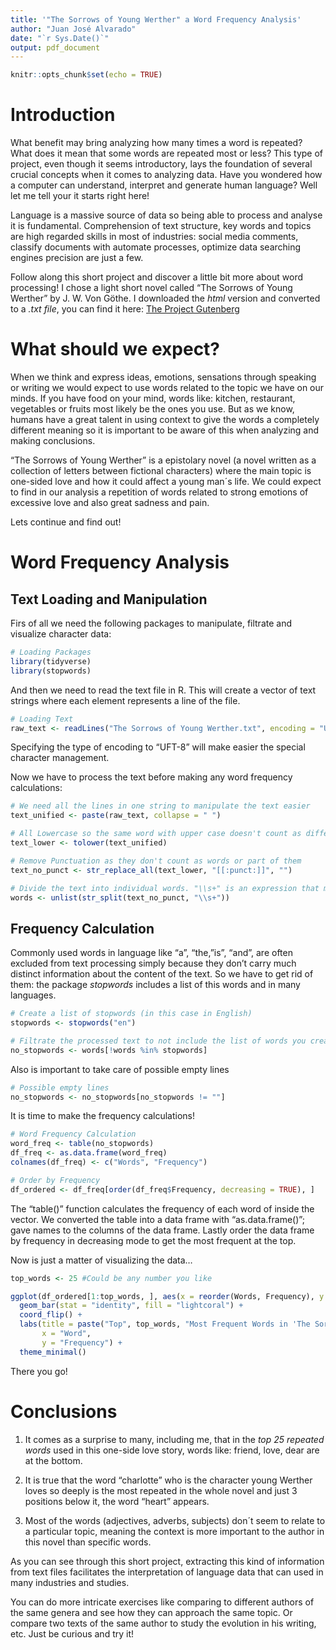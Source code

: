```yaml
---
title: '"The Sorrows of Young Werther" a Word Frequency Analysis'
author: "Juan José Alvarado"
date: "`r Sys.Date()`"
output: pdf_document
---
```


```r
knitr::opts_chunk$set(echo = TRUE)
```

# Introduction

What benefit may bring analyzing how many times a word is repeated? What does it mean that some words are repeated most or less? This type of project, even though it seems introductory, lays the foundation of several crucial concepts when it comes to analyzing data. Have you wondered how a computer can understand, interpret and generate human language? Well let me tell your it starts right here!

Language is a massive source of data so being able to process and analyse it is fundamental. Comprehension of text structure, key words and topics are high regarded skills in most of industries: social media comments, classify documents with automate processes, optimize data searching engines precision are just a few. 

Follow along this short project and discover a little bit more about word processing! I chose a light short novel called "The Sorrows of Young Werther" by J. W. Von Göthe. I downloaded the *html* version and converted to a *.txt file*, you can find it here: [The Project Gutenberg](https://gutenberg.org/ebooks/2527) 

# What should we expect?

When we think and express ideas, emotions, sensations through speaking or writing we would expect to use words related to the topic we have on our minds. If you have food on your mind, words like: kitchen, restaurant, vegetables or fruits most likely be the ones you use. But as we know, humans have a great talent in using context to give the words a completely different meaning so it is important to be aware of this when analyzing and making conclusions.  

"The Sorrows of Young Werther" is a epistolary novel (a novel written as a collection of letters between fictional characters) where the main topic is one-sided love and how it could affect a young man´s life. We could expect to find in our analysis a repetition of words related to strong emotions of excessive love and also great sadness and pain. 

Lets continue and find out!

# Word Frequency Analysis

## Text Loading and Manipulation

Firs of all we need the following packages to manipulate, filtrate and visualize character data: 

```r
# Loading Packages
library(tidyverse)
library(stopwords)
```

And then we need to read the text file in R. This will create a vector of text strings where each element represents a line of the file.

```r
# Loading Text 
raw_text <- readLines("The Sorrows of Young Werther.txt", encoding = "UFT-8")
```
Specifying the type of encoding to "UFT-8" will make easier the special character management.  


Now we have to process the text before making any word frequency calculations:

```r
# We need all the lines in one string to manipulate the text easier
text_unified <- paste(raw_text, collapse = " ")

# All Lowercase so the same word with upper case doesn't count as different 
text_lower <- tolower(text_unified)

# Remove Punctuation as they don't count as words or part of them
text_no_punct <- str_replace_all(text_lower, "[[:punct:]]", "")

# Divide the text into individual words. "\\s+" is an expression that matches empty spaces
words <- unlist(str_split(text_no_punct, "\\s+"))
```

## Frequency Calculation

Commonly used words in language like "a", "the, "is", "and", are often excluded from text processing simply because they don't carry much distinct information about the content of the text. So we have to get rid of them: the package *stopwords* includes a list of this words and in many languages.

```r
# Create a list of stopwords (in this case in English)
stopwords <- stopwords("en")

# Filtrate the processed text to not include the list of words you created
no_stopwords <- words[!words %in% stopwords]
```

Also is important to take care of possible empty lines
```r
# Possible empty lines
no_stopwords <- no_stopwords[no_stopwords != ""]
```


It is time to make the frequency calculations!
```r
# Word Frequency Calculation
word_freq <- table(no_stopwords)
df_freq <- as.data.frame(word_freq)
colnames(df_freq) <- c("Words", "Frequency")

# Order by Frequency
df_ordered <- df_freq[order(df_freq$Frequency, decreasing = TRUE), ]
```
The "table()" function calculates the frequency of each word of inside the vector. We converted the table into a data frame with "as.data.frame()"; gave names to the columns of the data frame. Lastly order the data frame by frequency in decreasing mode to get the most frequent at the top.


Now is just a matter of visualizing the data...
```r
top_words <- 25 #Could be any number you like

ggplot(df_ordered[1:top_words, ], aes(x = reorder(Words, Frequency), y = Frequency)) +
  geom_bar(stat = "identity", fill = "lightcoral") +
  coord_flip() +
  labs(title = paste("Top", top_words, "Most Frequent Words in 'The Sorrows of Young Werther'"),
       x = "Word",
       y = "Frequency") +
  theme_minimal()
```

There you go!

# Conclusions

1. It comes as a surprise to many, including me, that in the *top 25 repeated words* used in this one-side love story, words like: friend, love, dear are at the bottom. 

2. It is true that the word "charlotte" who is the character young Werther loves so deeply is the most repeated in the whole novel and just 3 positions below it, the word "heart" appears. 

3. Most of the words (adjectives, adverbs, subjects) don´t seem to relate to a particular topic, meaning the context is more important to the author in this novel than specific words. 


As you can see through this short project, extracting this kind of information from text files facilitates the interpretation of language data that can used in many industries and studies. 

You can do more intricate exercises like comparing to different authors of the same genera and see how they can approach the same topic. Or compare two texts of the same author to study the evolution in his writing, etc. Just be curious and try it! 